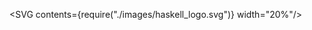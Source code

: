 

<SVG contents={require("./images/haskell_logo.svg")} width="20%"/>
<Title contents="Monads"/>

```haskell
main :: IO ()
main = print "Hello world!"
```

---

## Table of contents

- Introduction
- Monads

---

## Introduction

- 2nd last time: Functors
- Last time: Applicative Functors
- Today: Monads

---

## Quick recap: Functors

```haskell
fmap :: Functor f => (a -> b) -> (f a -> f b)
```

- map: *upgrades* function of 1 arg

---

## Quick recap: Applicative functors

```haskell
pure :: Applicative f => a -> f a
(<*>) :: Applicative f => f (a -> b) -> f a -> f b
```

- pure: *wraps* argument in a context
- (<\*>): Composes expressions in a context

---

```haskell Another common pattern in code
data MyType = ...

doStuff :: MyType -> Maybe MyType

maybeDoStuff :: Maybe MyType -> Maybe MyType
maybeDoStuff m = case m of
  Nothing -> Nothing
  Just value ->
    case doStuff value of  -- some more code
      Nothing -> Nothing
      Just value2 -> Just value2
----
* > Example with Maybe
1,3 > Code defined elsewhere
6[7:11] > First do a pattern match
7 > Abort on Nothing
8:11 > Do stuff with value inside Maybe
11 > Can have many nested cases (with a lot of boilerplate)
```

---

```haskell Example with Either
data MyType = ...
data MyError = ...

doStuff :: MyType -> Either MyError MyType

eitherDoStuff :: Either MyError MyError -> Either MyError MyType
eitherDoStuff m = case m of
  Left err -> Left err
  Right value ->
    case doStuff value of
      Left err -> Left err
      Right value2 -> Right value2
----
* > Another example
8[1,7], 9[1], 11[1,7], 12[1,7] > Only differences
```

```notes
Allows dealing with Eithers in a safe, but boilerplatey way.
```

---

## Some observations

- Not composable
- A lot of boilerplate needed
- Clearly, there must be a better way

---

```haskell Let's refactor some code
doStuff :: MyType -> Maybe MyType

maybeDoStuff :: Maybe MyType -> Maybe MyType
maybeDoStuff m = case m of
  Nothing -> Nothing
  Just value -> doStuff value



maybeDoStuff :: Maybe MyType -> (MyType -> Maybe MyType) -> Maybe MyType
maybeDoStuff m f = case m of
  Nothing -> Nothing
  Just value -> f value



maybeDoStuff :: Maybe a -> (a -> Maybe b) -> Maybe b
maybeDoStuff m f = case m of
  Nothing -> Nothing
  Just value -> f value



andThenMaybe :: Maybe a -> (a -> Maybe b) -> Maybe b
andThenMaybe m f = case m of
  Nothing -> Nothing
  Just value -> f value
----
1:6 > Initial code
1, 6[7] > This can be explicitly passed in
10:13 > Can now be used with many more functions
10[7, 12, 18, 25] > This can be generalized
17:20 > a doesn't have to equal b, allows more places to use this function
17[1] > Name can be made more general now too
24:27 > Final result
```

---

## Lets refactor some code

- Same refactor possible for many data types

```haskell
andThenEither :: Either e a -> (a -> Either e b) -> Either e b
andThenEither m f = case m of
  Left err -> Left err
  Right value -> f value
```

---

## Let's take a step back

- Can we generalize this?

```haskell
andThenMaybe  :: Maybe    a -> (a -> Maybe    b) -> Maybe    b
andThenEither :: Either e a -> (a -> Either e b) -> Either e b
andThenIO     :: IO       a -> (a -> IO       b) -> IO       b
```

---

```haskell Monad typeclass
class Applicative m => Monad (m :: Type -> Type) where
  (>>=) :: m a -> (a -> m b) -> m b
  (>>) :: m a -> m b -> m b
  return :: a -> m a
  fail :: String -> m a
  {-# MINIMAL (>>=) #-}
----
* > Typeclass definition
2,6 > a.k.a. andThen / bind / flatMap in other languages
3 > Same as (*>) from Applicative ("soon" deprecated)
4 > Same as pure from Applicative ("soon" deprecated)
5 > Function moved to other typeclass since GHC8.8
```

```notes
Quite some legacy due to historic reasons, gradually is being phased out.
Migrations of code between version are often fairly trivial due to static typing.
```

---

## First Monad instances

```haskell
instance Monad Maybe where
  (>>=) = andThenMaybe

instance Monad Either where
  (>>=) = andThenEither

instance Monad IO where
  (>>=) = _ -- requires use of RTS internals

instance Monad Identity where
  (Identity a) >>= f = f a

-- Also try out ":i Monad" in REPL
```

```notes
RTS stands for the (Haskell) runtime system
```

---

## A different perspective

```haskell
(>>=) :: Monad m => m a -> (a -> m b) -> m b
```

- Everything **not** known 'statically' up front
- We have to evaluate **m a** first
- Explicit ordering of actions
- &#x2192; less optimizations possible

---

```haskell A different perspective
(<*>) :: Applicative f => f (a -> b) -> f a -> f b

(=<<) :: Monad       m => (a -> m b) -> m a -> m b

-- Note: (=<<) = flip (>>=)
----
* > Applicative vs Monad
1[12:20], 3[13:21] > Main difference
```

---

```haskell A note on do-syntax
action = do
  putStr "Hello"
  putStr "world!"
  putStr "\\n"

action =
  putStr "Hello" >>
  putStr "world!" >>
  putStr "\\n"


action' = do
  x1 <- action1
  x2 <- action2 42
  action3 x1 x2

action' =
  action1
    >>= (\\x1 -> action2 42
      >>= (\\x2 -> action3 x1 x2))
----
1:9 > desugaring to ">>"
12:20 > desugaring to ">>="
```

---

## A note on do-syntax

- do-syntax is syntax sugar
- Polymorphic (only requires Monad constraint)
- Cleans monadic code up a lot

---

```haskell Some examples
newtype Name = Name Text
newtype Age = Age Int
data Dog = Dog Name Age

validateName :: Text -> Maybe Name
validateAge :: Int -> Maybe Age


-- What can the following examples return?

example1 :: Text -> Int -> Maybe Dog
example1 nameText years = do
  name <- validateName nameText
  age <- validateYears years
  pure $ Dog name age


example2 :: Monad m => m Int
example2 = do
  -- some more code...
  pure 42
----
1:6 > Setup code
9:15 > Validation using monads
18:21 > Another example
```

---

## Using monads to represent effects

- [Reader](https://hackage.haskell.org/package/mtl-2.2.2/docs/Control-Monad-Reader.html): Read-only state
- [Writer](https://hackage.haskell.org/package/mtl-2.2.2/docs/Control-Monad-Writer-Lazy.html): Write-only state
- [State](https://hackage.haskell.org/package/mtl-2.2.2/docs/Control-Monad-State-Lazy.html): Read + write state
- [Except (Either)](https://hackage.haskell.org/package/mtl-2.2.2/docs/Control-Monad-Except.html): Error handling
- ... and many more

---

## Using monads to represent effects

- "Plumbing"
- Functions for specific functionality
- Functions for extracting result values from the monadic action
- Effects are contained (pure to the outside world)
- Custom effects built out of other effects

---

```haskell Examples
-- State: s -> a -> (s, a)

type Counter a = State Int a

increment :: Counter ()
increment = modify (+1)

increment' :: Counter ()
increment' = do
  current <- get
  put $ current + 1

evalCounter :: Int -> Counter a -> Int
evalCounter start counter = execState counter start

three :: Int
three = evalCounter 0 $ do
  increment
  increment
  increment
----
1 > Representation of state
3 > Type synonym for convenience
5:6 > Monadic helper function
8:11 > Alternate implementation
13:14 > Extracting a counter value
16:20 > Computing a value
```

---

```haskell Examples
data NumberError = NegativeValue Int | DivideByZero

someFunc :: Int -> Either NumberError Int
someFunc x = do
  when (x < 0) $ throwError $ NegativeValue x
  pure $ x + 1

example :: Int -> Int -> Either NumberError Int
example a b = do
  a' <- someFunc a
  b' <- someFunc b
  when (b' == 0) $ throwError DivideByZero
  pure $ div a' b'
----
1 > An error type for all possible errors in our usecase
3:6 > A function that might throw errors
8:13 > Composition of monadic functions
```

```notes
Error handling done automatically due to Either monad
```

---

```haskell Examples
data Expr = Var String
          | Add Expr Expr
          | Mul Expr Expr
          -- ...

type Env = Map String Int

interpret1 :: Env -> Expr -> Int
interpret1 env e = case e of
  Var x -> case Map.lookup x env of
    Nothing -> _ -- Q: how to handle this properly?
    Just value -> value
  Add e1 e2 -> interpret1 env e1 + interpret1 env e2
  Mul e1 e2 -> interpret1 env e1 * interpret1 env e2


interpret2 :: Env -> Expr -> Int
interpret2 env e = runReader (go e) env where
  go :: Expr -> Reader Env Int
  go e = case e of
    Var x -> do
      env <- ask
      case Map.lookup x env of
        Nothing -> _ -- Q: how to handle this properly?
        Just value -> pure value
    Add e1 e2 -> (+) <$> go e1 <*> go e2
    Mul e1 e2 -> (*) <$> go e1 <*> go e2


data InterpretError = VarNotFound String

interpret3 :: Env -> Expr -> Either InterpretError Int
interpret3 env e = runExcept $ runReaderT (go e) env where
  go e = case e of
    Var x -> do
      env <- ask
      case Map.lookup x env of
        Nothing -> throwError $ VarNotFound x
        Just value -> pure value
    Add e1 e2 -> (+) <$> go e1 <*> go e2
    Mul e1 e2 -> (*) <$> go e1 <*> go e2
----
1:14 > First way of evaluating an expression
10[9:15] > Only place we actually need the environment
13[11,19], 14[11,19] > But have to pass env everywhere
17:27 > Second way of evaluating
30:41 > And now with error handling
```

```notes
- This is actually a monad transformer (combination of 2+ monadic effects)
- TODO check if last snippet is correct, didn't typecheck it
```

---

## Using monads to represent effects

- Allows sequencing of expressions
- Forces an explicit evaluation order, with a certain *effect*
- Imperative concepts can be mapped onto Monads
- "Programmable semicolon"

---

## Examples in the ecosystem

- [mtl](https://hackage.haskell.org/package/mtl)
- [megaparsec](https://hackage.haskell.org/package/megaparsec)
- [async](https://hackage.haskell.org/package/async)
- [monad-par](https://hackage.haskell.org/package/monad-par)
- ... (pretty much most libraries on hackage)

---

## Monad laws

1. Functor laws must hold
2. Applicative laws must hold
3. `Left identity`: pure a >>= f = f a
4. `Right identity`: m >>= pure = m
5. `Associativity`: (m >=> f) >=> g = m >=> (g >=> h)

---

## Conclusion

- Monads: powerful concept, based on simple core idea
- Allows Haskell to perform IO
- Support for first class effects
- Do syntax: clean way of writing effectful code
- Haskell: the best imperative language? 😂

---

## Next time

- BF interpreter

```notes
Interpreter forms a good showcase of examples from last time
Also will be our full-fledged Haskell program
Allows gradually introducing more advanced concepts
```

---

## Links

- [LYAH on Monads](http://learnyouahaskell.com/a-fistful-of-monads)
- [do notation](https://en.wikibooks.org/wiki/Haskell/do_notation)
- [Functors, Applicatives & Monads (in pictures)](http://adit.io/posts/2013-04-17-functors,_applicatives,_and_monads_in_pictures.html)

